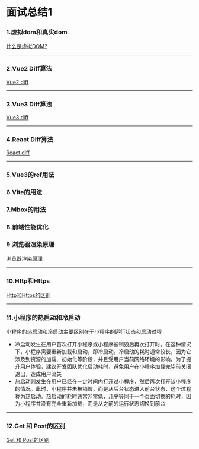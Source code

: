 # 面试总结1

### 1.虚拟dom和真实dom

[什么是虚拟DOM?](https://karoldy.github.io/web-blog.github.io/blog/vue2/vnode)

---

### 2.Vue2 Diff算法

[Vue2 diff](https://karoldy.github.io/web-blog.github.io/blog/vue2/diff)

---

### 3.Vue3 Diff算法

[Vue3 diff](https://karoldy.github.io/web-blog.github.io/blog/vue3/diff)

---

### 4.React Diff算法

[React diff](https://karoldy.github.io/web-blog.github.io/blog/react/diff)

---

### 5.Vue3的ref用法

### 6.Vite的用法

### 7.Mbox的用法

### 8.前端性能优化

### 9.浏览器渲染原理

[浏览器渲染原理](https://karoldy.github.io/web-blog.github.io/blog/browser/page_4)

---

### 10.Http和Https

[Http和Https的区别](https://karoldy.github.io/web-blog.github.io/blog/http/http_https)

---

### 11.小程序的热启动和冷启动

小程序的热启动和冷启动主要区别在于小程序的运行状态和启动过程

- 冷启动‌发生在用户首次打开小程序或小程序被销毁后再次打开时。在这种情况下，小程序需要重新加载和启动，即冷启动。冷启动的耗时通常较长，因为它涉及到资源的加载、初始化等阶段，并且受用户当前网络环境的影响。为了提升用户体验，建议开发团队优化启动耗时，避免用户在小程序加载完毕前关闭退出，造成用户流失‌
- ‌热启动‌则发生在用户已经在一定时间内打开过小程序，然后再次打开该小程序的情况。此时，小程序并未被销毁，而是从后台状态进入前台状态，这个过程称为热启动。热启动的耗时通常非常低，几乎等同于一个页面切换的耗时，因为小程序并没有完全重新加载，而是从之前的运行状态切换到前台‌

---

### 12.Get 和 Post的区别

[Get 和 Post的区别](https://karoldy.github.io/web-blog.github.io/blog/http/get_post)
